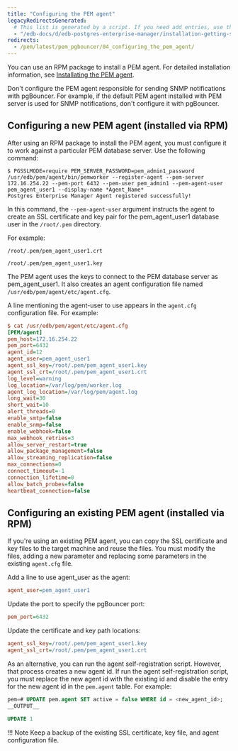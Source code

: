 ```yaml
---
title: "Configuring the PEM agent"
legacyRedirectsGenerated:
  # This list is generated by a script. If you need add entries, use the `legacyRedirects` key.
  - "/edb-docs/d/edb-postgres-enterprise-manager/installation-getting-started/pgbouncer-configuration-guide/8.0/configuring_the_pem_agent.html"
redirects:
  - /pem/latest/pem_pgbouncer/04_configuring_the_pem_agent/
---
```


You can use an RPM package to install a PEM agent. For detailed installation information, see [Installating the PEM agent](../../installing_pem_agent/).

Don't configure the PEM agent responsible for sending SNMP notifications with pgBouncer. For example, if the default PEM agent installed with PEM server is used for SNMP notifications, don't configure it with pgBouncer.

## Configuring a new PEM agent (installed via RPM)

After using an RPM package to install the PEM agent, you must configure it to work against a particular PEM database server. Use the following command:

```shell
$ PGSSLMODE=require PEM_SERVER_PASSWORD=pem_admin1_password /usr/edb/pem/agent/bin/pemworker --register-agent --pem-server 172.16.254.22 --pem-port 6432 --pem-user pem_admin1 --pem-agent-user pem_agent_user1 --display-name *Agent_Name*
Postgres Enterprise Manager Agent registered successfully!
```

In this command, the `--pem-agent-user` argument instructs the agent to create an SSL certificate and key pair for the pem_agent_user1 database user in the `/root/.pem` directory.

For example:

```shell
/root/.pem/pem_agent_user1.crt

/root/.pem/pem_agent_user1.key
```

The PEM agent uses the keys to connect to the PEM database server as pem_agent_user1. It also creates an agent configuration file named `/usr/edb/pem/agent/etc/agent.cfg`.

A line mentioning the agent-user to use appears in the `agent.cfg` configuration file. For example:

```ini
$ cat /usr/edb/pem/agent/etc/agent.cfg
[PEM/agent]
pem_host=172.16.254.22
pem_port=6432
agent_id=12
agent_user=pem_agent_user1
agent_ssl_key=/root/.pem/pem_agent_user1.key
agent_ssl_crt=/root/.pem/pem_agent_user1.crt
log_level=warning
log_location=/var/log/pem/worker.log
agent_log_location=/var/log/pem/agent.log
long_wait=30
short_wait=10
alert_threads=0
enable_smtp=false
enable_snmp=false
enable_webhook=false
max_webhook_retries=3
allow_server_restart=true
allow_package_management=false
allow_streaming_replication=false
max_connections=0
connect_timeout=-1
connection_lifetime=0
allow_batch_probes=false
heartbeat_connection=false
```

## Configuring an existing PEM agent (installed via RPM)

If you're using an existing PEM agent, you can copy the SSL certificate and key files to the target machine and reuse the files. You must modify the files, adding a new parameter and replacing some parameters in the existing `agent.cfg` file.

Add a line to use agent_user as the agent:

```ini
agent_user=pem_agent_user1
```

Update the port to specify the pgBouncer port:

```ini
pem_port=6432
```

Update the certificate and key path locations:

```ini
agent_ssl_key=/root/.pem/pem_agent_user1.key
agent_ssl_crt=/root/.pem/pem_agent_user1.crt
```

As an alternative, you can run the agent self-registration script. However, that process creates a new agent id. If run the agent self-registration script, you must replace the new agent id with the existing id and disable the entry for the new agent id in the `pem.agent` table. For example:

```sql
pem=# UPDATE pem.agent SET active = false WHERE id = <new_agent_id>;
__OUTPUT__

UPDATE 1
```

!!! Note
    Keep a backup of the existing SSL certificate, key file, and agent configuration file.
